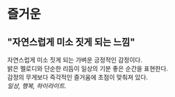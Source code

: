 # 즐거운
## "자연스럽게 미소 짓게 되는 느낌"
자연스럽게 미소 짓게 되는 가벼운 긍정적인 감정이다.  
밝은 멜로디와 단순한 리듬이 일상의 기분 좋은 순간을 표현한다.  
감정의 무게보다 즉각적인 즐거움에 초점이 맞춰져 있다.  
*일상, 행복, 하이라이트.*